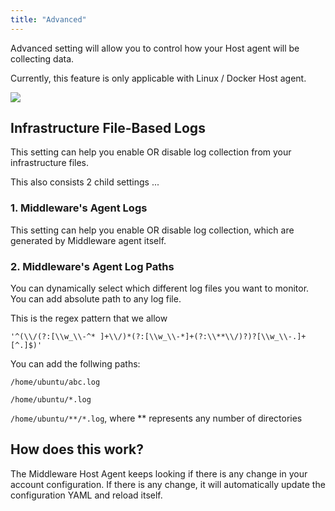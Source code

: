 ```yaml
---
title: "Advanced"
---
```

Advanced setting will allow you to control how your Host agent will be collecting data.

Currently, this feature is only applicable with Linux / Docker Host agent.

![](/images/settings/advanced.png)

## Infrastructure File-Based Logs
This setting can help you enable OR disable log collection from your infrastructure files.

This also consists 2 child settings ...
### 1. Middleware's Agent Logs
This setting can help you enable OR disable log collection, which are generated by Middleware agent itself.

### 2. Middleware's Agent Log Paths
You can dynamically select which different log files you want to monitor.
You can add absolute path to any log file. 

This is the regex pattern that we allow
```
'^(\\/(?:[\\w_\\-^* ]+\\/)*(?:[\\w_\\-*]+(?:\\**\\/)?)?[\\w_\\-.]+[^.]$)'
```

You can add the follwing paths:

`/home/ubuntu/abc.log`

`/home/ubuntu/*.log`

`/home/ubuntu/**/*.log`, where ** represents any number of directories

## How does this work?
The Middleware Host Agent keeps looking if there is any change in your account configuration.
If there is any change, it will automatically update the configuration YAML and reload itself.